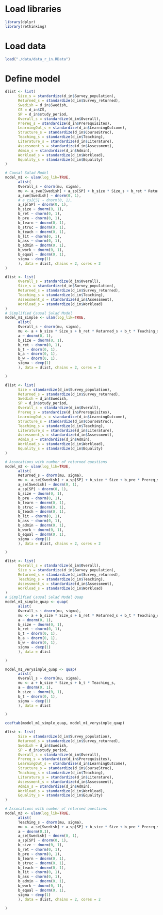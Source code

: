 # Load libraries
```r
library(dplyr)
library(rethinking)
```

# Load data
```r
load("./data/data_r_in.RData")
```

# Define model
```r
dlist <- list(
      Size_s = standardize(d_in$Survey_population),
      Returned_s = standardize(d_in$Survey_returned),
      Swedish = d_in$Swedish,
      CS = d_in$CS,
      SP = d_in$study_period,
      Overall_s = standardize(d_in$Overall),
      Prereq_s = standardize(d_in$Prerequisites),
      LearningOut_s = standardize(d_in$LearningOutcome),
      Structure_s = standardize(d_in$CourseStruc),
      Teaching_s = standardize(d_in$Teaching),
      Literature_s = standardize(d_in$Literature),
      Assessment_s = standardize(d_in$Assessment),
      Admin_s = standardize(d_in$Admin),
      Workload_s = standardize(d_in$Workload),
      Equality_s = standardize(d_in$Equality)
)

# Causal Salad Model
model_m1 <- ulam(log_lik=TRUE,
      alist(
      Overall_s ~ dnorm(mu, sigma),
      mu <- a_swe[Swedish] + a_sp[SP] + b_size * Size_s + b_ret * Returned_s + b_pre * Prereq_s + b_learn * LearningOut_s + b_struc * Structure_s + b_teach * Teaching_s + b_lit * Literature_s + b_ass * Assessment_s + b_admin * Admin_s + b_work * Workload_s + b_equal * Equality_s,
      a_swe[Swedish] ~ dnorm(0, 1),
      # a_cs[CS] ~ dnorm(0, 1),
      a_sp[SP] ~ dnorm(0, 1),
      b_size ~ dnorm(0, 1),
      b_ret ~ dnorm(0, 1),
      b_pre ~ dnorm(0, 1),
      b_learn ~ dnorm(0, 1),
      b_struc ~ dnorm(0, 1),
      b_teach ~ dnorm(0, 1),
      b_lit ~ dnorm(0, 1),
      b_ass ~ dnorm(0, 1),
      b_admin ~ dnorm(0, 1),
      b_work ~ dnorm(0, 1),
      b_equal ~ dnorm(0, 1),
      sigma ~ dexp(1)
      ), data = dlist, chains = 2, cores = 2
)
```

```r
dlist <- list(
      Overall_s = standardize(d_in$Overall),
      Size_s = standardize(d_in$Survey_population),
      Returned_s = standardize(d_in$Survey_returned),
      Teaching_s = standardize(d_in$Teaching),
      Assessment_s = standardize(d_in$Assessment),
      Workload_s = standardize(d_in$Workload)
)
# Simplified Causal Salad Model
model_m1_simple <- ulam(log_lik=TRUE,
      alist(
      Overall_s ~ dnorm(mu, sigma),
      mu <- a + b_size * Size_s + b_ret * Returned_s + b_t * Teaching_s + b_a * Assessment_s + b_w * Workload_s,
      a ~ dnorm(0, 1),
      b_size ~ dnorm(0, 1),
      b_ret ~ dnorm(0, 1),
      b_t ~ dnorm(0, 1),
      b_a ~ dnorm(0, 1),
      b_w ~ dnorm(0, 1),
      sigma ~ dexp(1)
      ), data = dlist, chains = 2, cores = 2

)
```

```r

dlist <- list(
      Size = standardize(d_in$Survey_population),
      Returned_s = standardize(d_in$Survey_returned),
      Swedish = d_in$Swedish,
      SP = d_in$study_period,
      Overall_s = standardize(d_in$Overall),
      Prereq_s = standardize(d_in$Prerequisites),
      LearningOut_s = standardize(d_in$LearningOutcome),
      Structure_s = standardize(d_in$CourseStruc),
      Teaching_s = standardize(d_in$Teaching),
      Literature_s = standardize(d_in$Literature),
      Assessment_s = standardize(d_in$Assessment),
      Admin_s = standardize(d_in$Admin),
      Workload_s = standardize(d_in$Workload),
      Equality_s = standardize(d_in$Equality)
)

# Assocations with number of returned questions
model_m2 <- ulam(log_lik=TRUE,
      alist(
      Returned_s ~ dnorm(mu, sigma),
      mu <- a_se[Swedish] + a_sp[SP] + b_size * Size + b_pre * Prereq_s + b_learn * LearningOut_s + b_struc * Structure_s + b_teach * Teaching_s + b_lit * Literature_s + b_ass * Assessment_s + b_admin * Admin_s + b_work * Workload_s + b_equal * Equality_s,
      a_se[Swedish] ~ dnorm(0, 1),
      a_sp[SP] ~ dnorm(0, 1),
      b_size ~ dnorm(0, 1),
      b_pre ~ dnorm(0, 1),
      b_learn ~ dnorm(0, 1),
      b_struc ~ dnorm(0, 1),
      b_teach ~ dnorm(0, 1),
      b_lit ~ dnorm(0, 1),
      b_ass ~ dnorm(0, 1),
      b_admin ~ dnorm(0, 1),
      b_work ~ dnorm(0, 1),
      b_equal ~ dnorm(0, 1),
      sigma ~ dexp(1)
      ), data = dlist, chains = 2, cores = 2

)
```

```r
dlist <- list(
      Overall_s = standardize(d_in$Overall),
      Size_s = standardize(d_in$Survey_population),
      Returned_s = standardize(d_in$Survey_returned),
      Teaching_s = standardize(d_in$Teaching),
      Assessment_s = standardize(d_in$Assessment),
      Workload_s = standardize(d_in$Workload)
)
# Simplified Causal Salad Model Quap
model_m1_simple_quap <- quap(
      alist(
      Overall_s ~ dnorm(mu, sigma),
      mu <- a + b_size * Size_s + b_ret * Returned_s + b_t * Teaching_s + b_a * Assessment_s + b_w * Workload_s,
      a ~ dnorm(0, 1),
      b_size ~ dnorm(0, 1),
      b_ret ~ dnorm(0, 1),
      b_t ~ dnorm(0, 1),
      b_a ~ dnorm(0, 1),
      b_w ~ dnorm(0, 1),
      sigma ~ dexp(1)
      ), data = dlist

)

model_m1_verysimple_quap <- quap(
      alist(
      Overall_s ~ dnorm(mu, sigma),
      mu <- a + b_size * Size_s + b_t * Teaching_s,
      a ~ dnorm(0, 1),
      b_size ~ dnorm(0, 1),
      b_t ~ dnorm(0, 1),
      sigma ~ dexp(1)
      ), data = dlist

)
```

```r
coeftab(model_m1_simple_quap, model_m1_verysimple_quap)
```

```r

dlist <- list(
      Size = standardize(d_in$Survey_population),
      Returned_s = standardize(d_in$Survey_returned),
      Swedish = d_in$Swedish,
      SP = d_in$study_period,
      Overall_s = standardize(d_in$Overall),
      Prereq_s = standardize(d_in$Prerequisites),
      LearningOut_s = standardize(d_in$LearningOutcome),
      Structure_s = standardize(d_in$CourseStruc),
      Teaching_s = standardize(d_in$Teaching),
      Literature_s = standardize(d_in$Literature),
      Assessment_s = standardize(d_in$Assessment),
      Admin_s = standardize(d_in$Admin),
      Workload_s = standardize(d_in$Workload),
      Equality_s = standardize(d_in$Equality)
)

# Assocations with number of returned questions
model_m3 <- ulam(log_lik=TRUE,
      alist(
      Teaching_s ~ dnorm(mu, sigma),
      mu <- a_se[Swedish] + a_sp[SP] + b_size * Size + b_pre * Prereq_s + b_ret * Returned_s + b_learn * LearningOut_s + b_struc * Structure_s + b_lit * Literature_s + b_ass * Assessment_s + b_admin * Admin_s + b_work * Workload_s + b_equal * Equality_s,
      a ~ dnorm(0,1),
      a_se[Swedish] ~ dnorm(0, 1),
      a_sp[SP] ~ dnorm(0, 1),
      b_size ~ dnorm(0, 1),
      b_ret ~ dnorm(0, 1),
      b_pre ~ dnorm(0, 1),
      b_learn ~ dnorm(0, 1),
      b_struc ~ dnorm(0, 1),
      b_teach ~ dnorm(0, 1),
      b_lit ~ dnorm(0, 1),
      b_ass ~ dnorm(0, 1),
      b_admin ~ dnorm(0, 1),
      b_work ~ dnorm(0, 1),
      b_equal ~ dnorm(0, 1),
      sigma ~ dexp(1)
      ), data = dlist, chains = 2, cores = 2

)
```